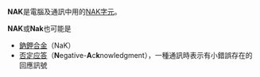 {{wiktionary|nak}}
'''NAK'''是電腦及通訊中用的[[NAK字元|NAK字元]]。

'''NAK'''或'''Nak'''也可能是
*[[鈉鉀合金|鈉鉀合金]]（NaK）
*[[否定应答|否定应答]]（'''N'''egative-'''A'''c'''k'''nowledgment），一種通訊時表示有小錯誤存在的回應訊號

{{Disambig|NAK|Cat=三字拉丁字母縮寫消歧義}}